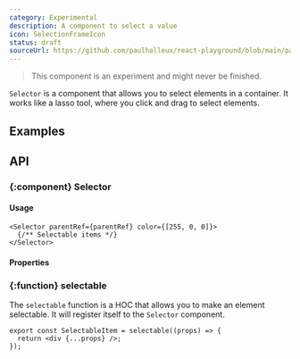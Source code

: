 ```yaml
---
category: Experimental
description: A component to select a value
icon: SelectionFrameIcon
status: draft
sourceUrl: https://github.com/paulhalleux/react-playground/blob/main/packages/playground/src/components/Divider/Divider.tsx
---
```


> This component is an experiment and might never be finished.


`Selector` is a component that allows you to select elements in a container.
It works like a lasso tool, where you click and drag to select elements.

## Examples

<Example name="Selector" />

## API

### \{:component} Selector

#### Usage

```tsx
<Selector parentRef={parentRef} color={[255, 0, 0]}>
  {/** Selectable items */}
</Selector>
```

#### Properties

<Properties component="Selector" />

### \{:function} selectable

The `selectable` function is a HOC that allows you to make an element selectable. It will register itself to the `Selector` component.

```tsx
export const SelectableItem = selectable((props) => {
  return <div {...props} />;
});
```